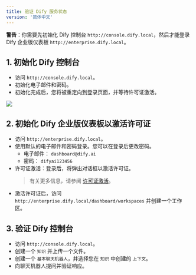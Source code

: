 ```yaml
---
title: 验证 Dify 服务状态
version: '简体中文'
---
```


**警告**：你需要先初始化 Dify 控制台 `http://console.dify.local`，然后才能登录 Dify 企业版仪表板 `http://enterprise.dify.local`。

## 1. 初始化 Dify 控制台
- 访问 `http://console.dify.local`。
- 初始化电子邮件和密码。
- 初始化完成后，您将被重定向到登录页面，并等待许可证激活。

![](https://assets-docs.dify.ai/2025/05/dd983865d955c9c9390aa93b19103419.png)

## 2. 初始化 Dify 企业版仪表板以激活许可证
- 访问 `http://enterprise.dify.local`。
- 使用默认的电子邮件和密码登录。您可以在登录后更改密码。
    - 电子邮件： `dashboard@dify.ai`
    - 密码： `difyai123456`
- 许可证激活：登录后，将弹出对话框以激活许可证。
    > 有关更多信息，请参阅 [许可证激活](/zh-cn/deployment/license-activation)。
- 激活许可证后，访问 `http://enterprise.dify.local/dashboard/workspaces` 并创建一个工作区。

## 3. 验证 Dify 控制台
- 访问 `http://console.dify.local`。
- 创建一个 `知识` 并上传一个文件。
- 创建一个 `基本聊天机器人`，并选择您在 `知识` 中创建的 `上下文`。
- 向聊天机器人提问并验证响应。

